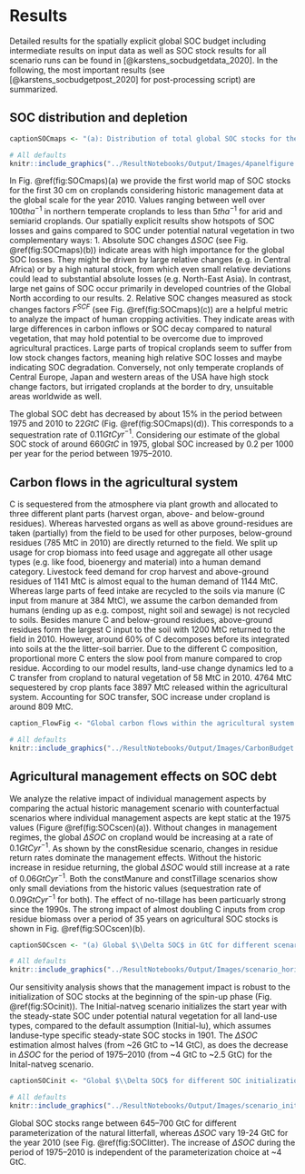 # Results

Detailed results for the spatially explicit global SOC budget including intermediate results on input data as well as SOC stock results for all scenario runs can be found in [@karstens_socbudgetdata_2020]. In the following, the most important results (see [@karstens_socbudgetpost_2020] for post-processing script) are summarized.

## SOC distribution and depletion

```r
captionSOCmaps <- "(a): Distribution of total global SOC stocks for the first 30 cm on cropland shows high carbon stocks in high yielding areas. (b)+(c): Absolute (b) and relative (c) SOC stocks changes compared to a potential natural state showing different hot spots of SOC dynamics. Whereas absolute losses $\\Delta SOC$ are often highest in temperate dry regions, relative losses $F^\\mathrm{SCF}$ are often larger in tropical moist areas. (d): $\\Delta SOC$ between SOC under historic land use and potential natural vegetation is decreasing over time, meaning net SOC gains on global croplands over the the period 1975--2010. "
```

```r
# All defaults
knitr::include_graphics("../ResultNotebooks/Output/Images/4panelfigure.png")
```

In Fig. \@ref(fig:SOCmaps)(a) we provide the first world map of SOC stocks for the first 30 cm on croplands considering historic management data at the global scale for the year 2010. Values ranging between well over $100\unit{t ha^{-1}}$ in northern temperate croplands to less than $5\unit{t ha^{-1}}$ for arid and semiarid croplands. 
Our spatially explicit results show hotspots of SOC losses and gains compared to SOC under potential natural vegetation in two complementary ways: 
1. Absolute SOC changes $\Delta SOC$ (see Fig. \@ref(fig:SOCmaps)(b)) indicate areas with high importance for the global SOC losses. They might be driven by large relative changes (e.g. in Central Africa) or by a high natural stock, from which even small relative deviations could lead to substantial absolute losses (e.g. North-East Asia). In contrast, large net gains of SOC occur primarily in developed countries of the Global North according to our results. 
2. Relative SOC changes measured as stock changes factors $F^{SCF}$ (see Fig. \@ref(fig:SOCmaps)(c)) are a helpful metric to analyze the impact of human cropping activities. They indicate areas with large differences in carbon inflows or SOC decay compared to natural vegetation, that may hold potential to be overcome due to improved agricultural practices. Large parts of tropical croplands seem to suffer from low stock changes factors, meaning high relative SOC losses and maybe indicating SOC degradation. Conversely, not only temperate croplands of Central Europe, Japan and western areas of the USA have high stock change factors, but irrigated croplands at the border to dry, unsuitable areas worldwide as well.

The global SOC debt has decreased by about 15% in the period between 1975 and 2010 to $22\unit{GtC}$ (Fig. \@ref(fig:SOCmaps)(d)). This corresponds to a sequestration rate of $0.11\unit{GtC yr^{-1}}$. Considering our estimate of the global SOC stock of around $660\unit{GtC}$ in 1975, global SOC increased by 0.2 per 1000 per year for the period between 1975--2010. 

## Carbon flows in the agricultural system

C is sequestered from the atmosphere via plant growth and allocated to three different plant parts (harvest organ, above- and below-ground residues). Whereas harvested organs as well as above ground-residues are taken (partially) from the field to be used for other purposes, below-ground residues (785 MtC in 2010) are directly returned to the field. We split up usage for crop biomass into feed usage and aggregate all other usage types (e.g. like food, bioenergy and material) into a human demand category. Livestock feed demand for crop harvest and above-ground residues of 1141 MtC is almost equal to the human demand of 1144 MtC. Whereas large parts of feed intake are recycled to the soils via manure (C input from manure at 384 MtC), we assume the carbon demanded from humans (ending up as e.g. compost, night soil and sewage) is not recycled to soils. Besides manure C and below-ground residues, above-ground residues form the largest C input to the soil with 1200 MtC returned to the field in 2010. However, around 60% of C decomposes before its integrated into soils at the the litter-soil barrier. Due to the different C composition, proportional more C enters the slow pool from manure compared to crop residue. According to our model results, land-use change dynamics led to a C transfer from cropland to natural vegetation of 58 MtC in 2010. 4764 MtC sequestered by crop plants face 3897 MtC released within the agricultural system. Accounting for SOC transfer, SOC increase under cropland is around 809 MtC.


```r
caption_FlowFig <- "Global carbon flows within the agricultural system for the year 2010 (in MtC): Carbon is first photosynthesise by crop plants and than used depending on the plant part by humans for feed of livestock and various other usages subsumed under human demand. After accounting for losses within the agricultural system three major C inputs are applied to croplands: manure, above- and below-ground residues. Large parts of C, however, get mineralized on field before entering the soil. Additionally, C is transferred to and from agricultural soils via land-use change to and from natural vegetation. Finally, SOC gets mineralized and flows back into the atmosphere."
```

```r
# All defaults
knitr::include_graphics("../ResultNotebooks/Output/Images/CarbonBudget.png")
```

## Agricultural management effects on SOC debt

We analyze the relative impact of individual management aspects by comparing the actual historic management scenario with counterfactual scenarios where individual management aspects are kept static at the 1975 values (Figure \@ref(fig:SOCscen)(a)). Without changes in management regimes, the global $\Delta SOC$ on cropland would be increasing at a rate of $0.1\unit{GtC yr^{-1}}$. As shown by the constResidue scenario, changes in residue return rates dominate the management effects. Without the historic increase in residue returning, the global $\Delta SOC$ would still increase at a rate of $0.06\unit{GtC yr^{-1}}$. Both the constManure and constTillage scenarios show only small deviations from the historic values (sequestration rate of $0.09\unit{GtC yr^{-1}}$ for both). The effect of no-tillage has been particuarly strong since the 1990s. 
The strong impact of almost doubling C inputs from crop residue biomass over a period of 35 years on agricultural SOC stocks is shown in Fig. \@ref(fig:SOCscen)(b).

```r
captionSOCscen <- "(a) Global $\\Delta SOC$ in GtC for different scenarios deviating from historic argicultural management by holding effects of carbon inflows from residues (constResidues), manure (constManure) constant or neglecting adoption of no-tillage practices (constTillage). ConstManagement combines all three modifications. Note that $\\Delta SOC$ is defined as the difference of SOC under land-use compared to a natural vegetation state. Figure (b) shows the carbon inflows from crop residue and manure, underlining the strong impact of residues for SOC stock and SOC stock changes."
```

```r
# All defaults
knitr::include_graphics("../ResultNotebooks/Output/Images/scenario_horiz.png")
```

Our sensitivity analysis shows that the management impact is robust to the initialization of SOC stocks at the beginning of the spin-up phase (Fig. \@ref(fig:SOcinit)). The Initial-natveg scenario initializes the start year with the steady-state SOC under potential natural vegetation for all land-use types, compared to the default assumption (Initial-lu), which assumes landuse-type specific steady-state SOC stocks in 1901. The $\Delta SOC$ estimation almost halves (from ~26 GtC to ~14 GtC), as does the decrease in $\Delta SOC$ for the period of 1975--2010 (from ~4 GtC to ~2.5 GtC) for the Inital-natveg scenario.

```r
captionSOCinit <- "Global $\\Delta SOC$ for different SOC initialization choices in the start year 1901: Starting the spin-up phase with natural steady-state SOC under vegetation without any human cropping activities (Initial-natveg) lead to a smaller $\\Delta SOC$ in 1975 and a less steeper increase till 2010, as compared to initialzing with steady-state SOC stocks under historic land-use."
```

```r
# All defaults
knitr::include_graphics("../ResultNotebooks/Output/Images/scenario_init.png")
```
 
Global SOC stocks range between 645--700 GtC for different parameterization of the natural litterfall, whereas $\Delta SOC$ vary  19-24 GtC for the year 2010 (see Fig. \@ref(fig:SOClitter). The increase of $\Delta SOC$ during the period of 1975--2010 is independent of the parameterization choice at ~4 GtC. 

